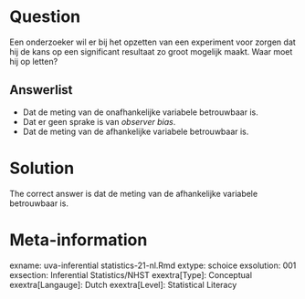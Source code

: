 Question
========

Een onderzoeker wil er bij het opzetten van een experiment voor zorgen dat hij de kans op een significant resultaat zo groot mogelijk maakt. Waar moet hij op letten? 

Answerlist
----------
* Dat de meting van de onafhankelijke variabele betrouwbaar is.
* Dat er geen sprake is van *observer bias*.
* Dat de meting van de afhankelijke variabele betrouwbaar is.

Solution
========

The correct answer is dat de meting van de afhankelijke variabele betrouwbaar is. 

Meta-information
================
exname: uva-inferential statistics-21-nl.Rmd 
extype: schoice 
exsolution: 001 
exsection: Inferential Statistics/NHST
exextra[Type]: Conceptual 
exextra[Langauge]: Dutch 
exextra[Level]: Statistical Literacy
